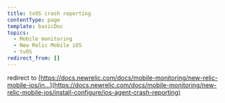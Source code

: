 ```yaml
---
title: tvOS crash reporting
contentType: page
template: basicDoc
topics:
  - Mobile monitoring
  - New Relic Mobile iOS
  - tvOS
redirect_from: []
---
```


redirect to [https://docs.newrelic.com/docs/mobile-monitoring/new-relic-mobile-ios/in...](https://docs.newrelic.com/docs/mobile-monitoring/new-relic-mobile-ios/install-configure/ios-agent-crash-reporting)
